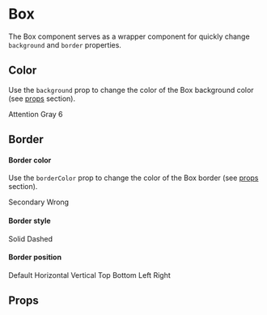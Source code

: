 
<Meta
  title="Components/Box"
  component={Box}
/>

# Box

The Box component serves as a wrapper component for quickly change `background` and `border` properties.

## Color

Use the `background` prop to change the color of the Box background color (see [props](#props) section).

<Canvas>
<Box
  background="attention"
  style={{
    padding: 10
  }}
>
  Attention
</Box>
<Box
  background="gray-6"
  style={{
    padding: 10
  }}
>
  Gray 6
</Box>
</Canvas>

## Border

#### Border color

Use the `borderColor` prop to change the color of the Box border (see [props](#props) section).

<Canvas>
<Box
  borderColor="secondary"
  borderStyle="solid"
  borderWidth={1}
  style={{
    padding: 10
  }}
>
  Secondary
</Box>
<Box
  borderColor="wrong"
  borderStyle="solid"
  borderWidth={4}
  style={{
    padding: 10
  }}
>
  Wrong
</Box>
</Canvas>

#### Border style

<Canvas>
<Box
  borderColor="primary"
  borderStyle="solid"
  borderWidth={1}
  style={{
    padding: 10
  }}
>
  Solid
</Box>
<Box
  borderColor="primary"
  borderStyle="dashed"
  borderWidth={1}
  style={{
    padding: 10
  }}
>
  Dashed
</Box>
</Canvas>

#### Border position

<Canvas>
<Box
  borderColor="primary"
  borderStyle="solid"
  borderWidth={1}
  style={{
    padding: 10
  }}
>
  Default
</Box>
<Box
  borderColor="primary"
  borderStyle="solid"
  borderWidth={1}
  borderPosition="horizontal"
  style={{
    padding: 10
  }}
>
  Horizontal
</Box>
<Box
  borderColor="primary"
  borderStyle="solid"
  borderWidth={1}
  borderPosition="vertical"
  style={{
    padding: 10
  }}
>
  Vertical
</Box>
<Box
  borderColor="primary"
  borderStyle="solid"
  borderWidth={1}
  borderPosition="top"
  style={{
    padding: 10
  }}
>
  Top
</Box>
<Box
  borderColor="primary"
  borderStyle="solid"
  borderWidth={1}
  borderPosition="bottom"
  style={{
    padding: 10
  }}
>
  Bottom
</Box>
<Box
  borderColor="primary"
  borderStyle="solid"
  borderWidth={1}
  borderPosition="left"
  style={{
    padding: 10
  }}
>
  Left
</Box>
<Box
  borderColor="primary"
  borderStyle="solid"
  borderWidth={1}
  borderPosition="right"
  style={{
    padding: 10
  }}
>
  Right
</Box>
</Canvas>

## Props

<ArgsTable of={Box} />
